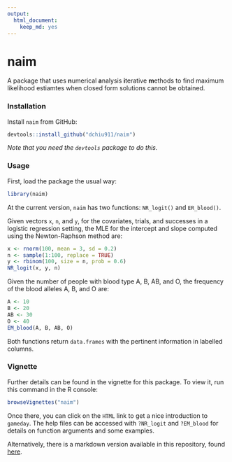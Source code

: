 ```yaml
---
output:
  html_document:
    keep_md: yes
---
```

naim
=======

A package that uses <b>n</b>umerical <b>a</b>nalysis <b>i</b>terative <b>m</b>ethods to find maximum likelihood estiamtes when closed form solutions cannot be obtained.

### Installation
Install `naim` from GitHub:

```r
devtools::install_github("dchiu911/naim")
```
_Note that you need the `devtools` package to do this._

### Usage
First, load the package the usual way:

```r
library(naim)
```

At the current version, `naim` has two functions: `NR_logit()` and `ER_blood()`.

Given vectors `x`, `n`, and `y`, for the covariates, trials, and successes in a logistic regression setting, the MLE for the intercept and slope computed using the Newton-Raphson method are:

```r
x <- rnorm(100, mean = 3, sd = 0.2)
n <- sample(1:100, replace = TRUE)
y <- rbinom(100, size = n, prob = 0.6)
NR_logit(x, y, n)
```

Given the number of people with blood type A, B, AB, and O, the frequency of the blood alleles A, B, and O are:

```r
A <- 10
B <- 20
AB <- 30
O <- 40
EM_blood(A, B, AB, O)
```

Both functions return `data.frames` with the pertinent information in labelled columns.

### Vignette
Further details can be found in the vignette for this package. To view it, run this command in the R console:

```r
browseVignettes("naim")
```

Once there, you can click on the `HTML` link to get a nice introduction to `gameday`. The help files can be accessed with `?NR_logit` and `?EM_blood` for details on function arguments and some examples.

Alternatively, there is a markdown version available in this repository, found [here](https://github.com/dchiu911/naim/blob/master/vignettes/overview.md).
